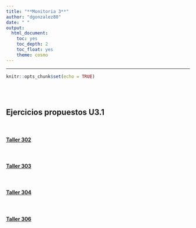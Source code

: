 ```yaml
---
title: "**Monitoria 3**"
author: "dgonzalez80"
date: " "
output:
  html_document:
    toc: yes
    toc_depth: 2
    toc_float: yes
    theme: cosmo
---
```

---

```r
knitr::opts_chunk$set(echo = TRUE)
```

<br/><br/>

## **Ejercicios propuestos U3.1**

<br/>

#### [**Taller 302**](https://github.com/dgonzalez80/pye2021.io/blob/main/talleres/Solucion_Taller_302.pdf)<br/>

<br/>

#### [**Taller 303**](https://github.com/dgonzalez80/pye2021.io/blob/main/talleres/Solucion_Taller_303.pdf)<br/>

<br/>

#### [**Taller 304**](https://github.com/dgonzalez80/pye2021.io/blob/main/talleres/Solucion_Taller_304.pdf)<br/>

<br/>

#### [**Taller 306**](https://github.com/dgonzalez80/pye2021.io/blob/main/talleres/Solucion_Taller_306.pdf)<br/>